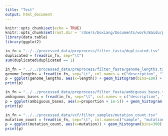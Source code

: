 ```yaml
---
title: "Test"
output: html_document
---
```


```r
knitr::opts_chunk$set(echo = TRUE)
knitr::opts_chunk$set(root.dir = '/Users/boxiang/Documents/work/Baidu/projects/viraviz/scripts/')
library(data.table)
library(ggplot2)
```

```r
in_fn = "../../processed_data/preprocess/filter_fasta/duplicated.tsv"
duplicated = fread(in_fn, sep="\t")
sum(duplicated$duplicated == 1)
```

```r
in_fn = "../../processed_data/preprocess/filter_fasta/genome_lengths.tsv"
genome_lengths = fread(in_fn, sep="\t", col.names = c("description", "length"))
p = ggplot(genome_lengths, aes(x=length)) + geom_histogram(bins=100) + scale_y_sqrt() + geom_vline(xintercept = 25000, color="red", linetype="dashed") + geom_text(x = 25000, y = 30, label = "Cutoff = 25000", color="red", hjust=1.1, size = 5)
print(p)
```


```r
in_fn = "../../processed_data/preprocess/filter_fasta/ambiguous_bases.tsv"
ambiguous_bases = fread(in_fn, sep="\t", col.names = c("description", "count", "length", "proportion"))
p = ggplot(ambiguous_bases, aes(x=proportion + 1e-5)) + geom_histogram(bins=1000) + scale_x_log10()
print(p)
```


```r
in_fn = "../../processed_data/vcf/filter_samples/mutation_count.tsv"
mutation_count = fread(in_fn, sep="\t", col.names=c("sample", "mutation"))
p = ggplot(mutation_count, aes(x=mutation)) + geom_histogram(bins=300) + scale_y_sqrt() + scale_x_log10(breaks=c(1,10,100,150,1000,10000)) + geom_vline(xintercept=150, color="red", linetype="dashed")
print(p)
```




